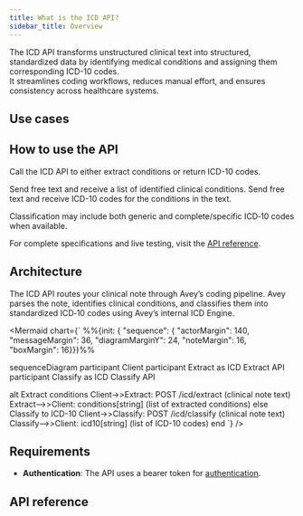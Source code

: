 ```yaml
---
title: What is the ICD API?
sidebar_title: Overview
---
```


The ICD API transforms unstructured clinical text into structured, standardized data by identifying medical conditions and assigning them corresponding ICD-10 codes.  
It streamlines coding workflows, reduces manual effort, and ensures consistency across healthcare systems.
## Use cases
<Cards>
  <Card
    title="Automated ICD coding"
    description="Manual coding slows workflows. Instantly convert clinical text into ICD-10 codes with a single API call."
  />
  <Card
    title="Billing and claims"
    description="Claim rejections often stem from coding errors. Ensure accurate ICD coding for faster, cleaner reimbursement."
  />
  <Card
    title="Data standardization"
    description="Inconsistent diagnosis terms cause system mismatches. Standardize all records using ICD-10 codes."
  />
  <Card
    title="Decision support"
    description="Decision tools need structured data. Supply them with accurate, codified condition outputs."
  />
</Cards>



## How to use the API
Call the ICD API to either extract conditions or return ICD-10 codes.

<Cards>
  <Card title="Extract">
    Send free text and receive a list of identified clinical conditions.
  </Card>
  <Card title="Classify">
    Send free text and receive ICD-10 codes for the conditions in the text.
  </Card>
</Cards>

<Callout type="info">Classification may include both generic and complete/specific ICD‑10 codes when available.</Callout>

For complete specifications and live testing, visit the [API reference](#api-reference).

## Architecture

The ICD API routes your clinical note through Avey’s coding pipeline. Avey parses the note, identifies clinical conditions, and classifies them into standardized ICD‑10 codes using Avey’s internal ICD Engine.

<Mermaid
  chart={`
  %%{init: { "sequence": { "actorMargin": 140, "messageMargin": 36, "diagramMarginY": 24, "noteMargin": 16, "boxMargin": 16}}}%%

sequenceDiagram
  participant Client
  participant Extract as ICD Extract API
  participant Classify as ICD Classify API

  alt Extract conditions
    Client->>Extract: POST /icd/extract (clinical note text)
    Extract-->>Client: conditions[string] (list of extracted conditions)
  else Classify to ICD-10
    Client->>Classify: POST /icd/classify (clinical note text)
    Classify-->>Client: icd10[string] (list of ICD-10 codes)
  end
`}
/>






## Requirements
- **Authentication**: The API uses a bearer token for [authentication](/#authentication).


## API reference

<Cards>
  <Card title="Extract" href="/icd/extract"/> 
  <Card title="Classify" href="/icd/classify"/> 
</Cards>